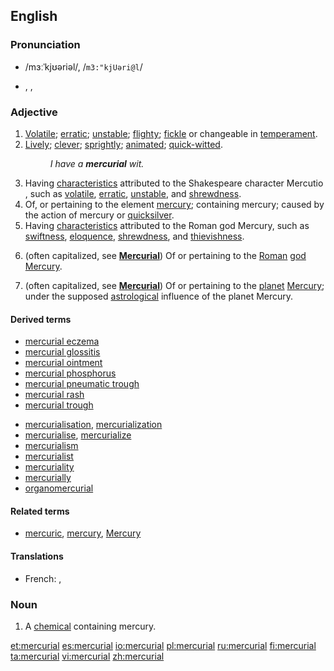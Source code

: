 ==English==

===Pronunciation===
* {{a|RP}} /mɜːˈkjʊəriəl/, /<tt>m3:"kjUəri@l</tt>/
* {{a|US}} {{enPR|mûrkjo͝o'''ʹ'''rēəl}}, {{IPA|/mɝˈkjʊriəl/}}, {{SAMPA|/m3`"kjUri@l/}}

===Adjective===
{{en-adj}}

# [[volatile|Volatile]]; [[erratic]]; [[unstable]]; [[flighty]]; [[fickle]] or changeable in [[temperament]].
# [[lively|Lively]]; [[clever]]; [[sprightly]]; [[animated]]; [[quick-witted]].
#: ''I have a '''mercurial''' wit.''
# Having [[characteristic]]s attributed to the Shakespeare character Mercutio , such as [[volatile]], [[erratic]], [[unstable]], and [[shrewdness]].
# Of, or pertaining to the element [[mercury]]; containing mercury; caused by the action of mercury or [[quicksilver]].
# Having [[characteristic]]s attributed to the Roman god Mercury, such as [[swiftness]], [[eloquence]], [[shrewdness]], and [[thievishness]].
# {{context|Roman mythology}} (often capitalized, see '''[[Mercurial]]''') Of or pertaining to the [[Roman]] [[god]] [[Mercury]].
# {{context|astronomy}} (often capitalized, see '''[[Mercurial]]''') Of or pertaining to the [[planet]] [[Mercury]]; under the supposed [[astrological]] influence of the planet Mercury.

====Derived terms====
{{top2}}
* [[mercurial eczema]]
* [[mercurial glossitis]]
* [[mercurial ointment]]
* [[mercurial phosphorus]]
* [[mercurial pneumatic trough]]
* [[mercurial rash]]
* [[mercurial trough]]
{{mid2}}
* [[mercurialisation]], [[mercurialization]]
* [[mercurialise]], [[mercurialize]]
* [[mercurialism]]
* [[mercurialist]]
* [[mercuriality]]
* [[mercurially]]
* [[organomercurial]]
{{bottom}}

====Related terms====
* [[mercuric]], [[mercury]], [[Mercury]]

====Translations====
{{trans-top|containing the element mercury}}
* French: {{t+|fr|mercuriel|m}}, {{t+|fr|mercurielle|f}}
{{trans-mid}}
{{trans-bottom}}

===Noun===
{{en-noun}}

# A [[chemical]] containing mercury.

[[et:mercurial]]
[[es:mercurial]]
[[io:mercurial]]
[[pl:mercurial]]
[[ru:mercurial]]
[[fi:mercurial]]
[[ta:mercurial]]
[[vi:mercurial]]
[[zh:mercurial]]